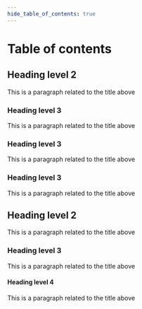 ```yaml
---
hide_table_of_contents: true
---
```



# Table of contents

<TOCInline toc={toc} />

## Heading level 2

This is a paragraph related to the title above

### Heading level 3

This is a paragraph related to the title above

### Heading level 3

This is a paragraph related to the title above

### Heading level 3

This is a paragraph related to the title above

## Heading level 2

This is a paragraph related to the title above

### Heading level 3

This is a paragraph related to the title above

#### Heading level 4

This is a paragraph related to the title above